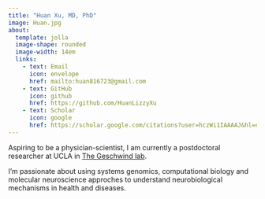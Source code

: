 ```yaml
---
title: "Huan Xu, MD, PhD"
image: Huan.jpg
about:
  template: jolla
  image-shape: rounded
  image-width: 14em
  links:
    - text: Email
      icon: envelope
      href: mailto:huan816723@gmail.com
    - text: GitHub
      icon: github
      href: https://github.com/HuanLizzyXu
    - text: Scholar
      icon: google
      href: https://scholar.google.com/citations?user=hczWi1IAAAAJ&hl=en
---
```


:::{#huan-heading}
Aspiring to be a physician-scientist, I am currently a postdoctoral researcher at UCLA in [The Geschwind lab](https://geschwindlab.dgsom.ucla.edu/pages/pi).

I'm passionate about using systems genomics, computational biology and molecular neuroscience approches to understand neurobiological mechanisms in health and diseases.

:::